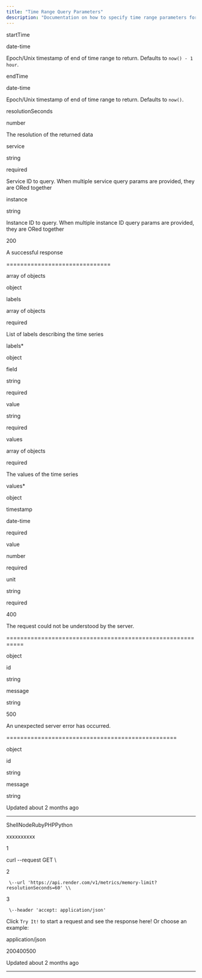 ```yaml
---
title: "Time Range Query Parameters"
description: "Documentation on how to specify time range parameters for querying data"
---
```

startTime

date-time

Epoch/Unix timestamp of end of time range to return. Defaults to `now() - 1 hour`.

endTime

date-time

Epoch/Unix timestamp of end of time range to return. Defaults to `now()`.

resolutionSeconds

number

The resolution of the returned data

service

string

required

Service ID to query. When multiple service query params are provided, they are ORed together

instance

string

Instance ID to query. When multiple instance ID query params are provided, they are ORed together

200

A successful response


==============================

array of objects

object

labels

array of objects

required

List of labels describing the time series

labels\*

object

field

string

required

value

string

required

values

array of objects

required

The values of the time series

values\*

object

timestamp

date-time

required

value

number

required

unit

string

required

400

The request could not be understood by the server.


===========================================================

object

id

string

message

string

500

An unexpected server error has occurred.


=================================================

object

id

string

message

string

Updated about 2 months ago

* * *

ShellNodeRubyPHPPython

xxxxxxxxxx

1

curl \--request GET \\

2

     \--url 'https://api.render.com/v1/metrics/memory-limit?resolutionSeconds=60' \\

3

     \--header 'accept: application/json'

Click `Try It!` to start a request and see the response here! Or choose an example:

application/json

200400500

Updated about 2 months ago

* * *